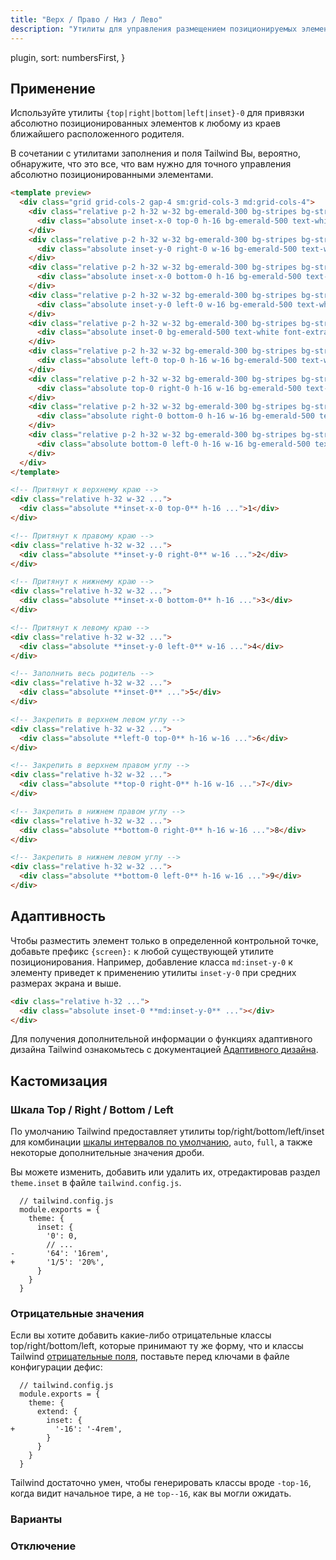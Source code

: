 ```yaml
---
title: "Верх / Право / Низ / Лево"
description: "Утилиты для управления размещением позиционируемых элементов."
---
```



  plugin,
  sort: numbersFirst,
}

## Применение

Используйте утилиты `{top|right|bottom|left|inset}-0` для привязки абсолютно позиционированных элементов к любому из краев ближайшего расположенного родителя.

В сочетании с утилитами заполнения и поля Tailwind Вы, вероятно, обнаружите, что это все, что вам нужно для точного управления абсолютно позиционированными элементами.

```html emerald
<template preview>
  <div class="grid grid-cols-2 gap-4 sm:grid-cols-3 md:grid-cols-4">
    <div class="relative p-2 h-32 w-32 bg-emerald-300 bg-stripes bg-stripes-white rounded-md">
      <div class="absolute inset-x-0 top-0 h-16 bg-emerald-500 text-white font-extrabold text-2xl flex items-center justify-center rounded-md">1</div>
    </div>
    <div class="relative p-2 h-32 w-32 bg-emerald-300 bg-stripes bg-stripes-white rounded-md">
      <div class="absolute inset-y-0 right-0 w-16 bg-emerald-500 text-white font-extrabold text-2xl flex items-center justify-center rounded-md">2</div>
    </div>
    <div class="relative p-2 h-32 w-32 bg-emerald-300 bg-stripes bg-stripes-white rounded-md">
      <div class="absolute inset-x-0 bottom-0 h-16 bg-emerald-500 text-white font-extrabold text-2xl flex items-center justify-center rounded-md">3</div>
    </div>
    <div class="relative p-2 h-32 w-32 bg-emerald-300 bg-stripes bg-stripes-white rounded-md">
      <div class="absolute inset-y-0 left-0 w-16 bg-emerald-500 text-white font-extrabold text-2xl flex items-center justify-center rounded-md">4</div>
    </div>
    <div class="relative p-2 h-32 w-32 bg-emerald-300 bg-stripes bg-stripes-white rounded-md">
      <div class="absolute inset-0 bg-emerald-500 text-white font-extrabold text-2xl flex items-center justify-center rounded-md">5</div>
    </div>
    <div class="relative p-2 h-32 w-32 bg-emerald-300 bg-stripes bg-stripes-white rounded-md">
      <div class="absolute left-0 top-0 h-16 w-16 bg-emerald-500 text-white font-extrabold text-2xl flex items-center justify-center rounded-md">6</div>
    </div>
    <div class="relative p-2 h-32 w-32 bg-emerald-300 bg-stripes bg-stripes-white rounded-md">
      <div class="absolute top-0 right-0 h-16 w-16 bg-emerald-500 text-white font-extrabold text-2xl flex items-center justify-center rounded-md">7</div>
    </div>
    <div class="relative p-2 h-32 w-32 bg-emerald-300 bg-stripes bg-stripes-white rounded-md">
      <div class="absolute right-0 bottom-0 h-16 w-16 bg-emerald-500 text-white font-extrabold text-2xl flex items-center justify-center rounded-md">8</div>
    </div>
    <div class="relative p-2 h-32 w-32 bg-emerald-300 bg-stripes bg-stripes-white rounded-md">
      <div class="absolute bottom-0 left-0 h-16 w-16 bg-emerald-500 text-white font-extrabold text-2xl flex items-center justify-center rounded-md">9</div>
    </div>
  </div>
</template>

<!-- Притянут к верхнему краю -->
<div class="relative h-32 w-32 ...">
  <div class="absolute **inset-x-0 top-0** h-16 ...">1</div>
</div>

<!-- Притянут к правому краю -->
<div class="relative h-32 w-32 ...">
  <div class="absolute **inset-y-0 right-0** w-16 ...">2</div>
</div>

<!-- Притянут к нижнему краю -->
<div class="relative h-32 w-32 ...">
  <div class="absolute **inset-x-0 bottom-0** h-16 ...">3</div>
</div>

<!-- Притянут к левому краю -->
<div class="relative h-32 w-32 ...">
  <div class="absolute **inset-y-0 left-0** w-16 ...">4</div>
</div>

<!-- Заполнить весь родитель -->
<div class="relative h-32 w-32 ...">
  <div class="absolute **inset-0** ...">5</div>
</div>

<!-- Закрепить в верхнем левом углу -->
<div class="relative h-32 w-32 ...">
  <div class="absolute **left-0 top-0** h-16 w-16 ...">6</div>
</div>

<!-- Закрепить в верхнем правом углу -->
<div class="relative h-32 w-32 ...">
  <div class="absolute **top-0 right-0** h-16 w-16 ...">7</div>
</div>

<!-- Закрепить в нижнем правом углу -->
<div class="relative h-32 w-32 ...">
  <div class="absolute **bottom-0 right-0** h-16 w-16 ...">8</div>
</div>

<!-- Закрепить в нижнем левом углу -->
<div class="relative h-32 w-32 ...">
  <div class="absolute **bottom-0 left-0** h-16 w-16 ...">9</div>
</div>
```

## Адаптивность

Чтобы разместить элемент только в определенной контрольной точке, добавьте префикс `{screen}:` к любой существующей утилите позиционирования. Например, добавление класса `md:inset-y-0` к элементу приведет к применению утилиты `inset-y-0` при средних размерах экрана и выше.

```html
<div class="relative h-32 ...">
  <div class="absolute inset-0 **md:inset-y-0** ..."></div>
</div>
```

Для получения дополнительной информации о функциях адаптивного дизайна Tailwind ознакомьтесь с документацией [Адаптивного дизайна](/docs/responsive-design).

## Кастомизация

### Шкала Top / Right / Bottom / Left

По умолчанию Tailwind предоставляет утилиты top/right/bottom/left/inset для комбинации [шкалы интервалов по умолчанию](/docs/customizing-spacing#default-spacing-scale), `auto`, `full`, а также некоторые дополнительные значения дроби.

Вы можете изменить, добавить или удалить их, отредактировав раздел `theme.inset` в файле `tailwind.config.js`.

```diff-js
  // tailwind.config.js
  module.exports = {
    theme: {
      inset: {
        '0': 0,
        // ...
-       '64': '16rem',
+       '1/5': '20%',
      }
    }
  }
```

### Отрицательные значения

Если вы хотите добавить какие-либо отрицательные классы top/right/bottom/left, которые принимают ту же форму, что и классы Tailwind [отрицательные поля](/docs/margin#negative-margins), поставьте перед ключами в файле конфигурации дефис:

```diff-js
  // tailwind.config.js
  module.exports = {
    theme: {
      extend: {
        inset: {
+         '-16': '-4rem',
        }
      }
    }
  }
```

Tailwind достаточно умен, чтобы генерировать классы вроде `-top-16`, когда видит начальное тире, а не `top--16`, как вы могли ожидать.

### Варианты

<Variants plugin="inset" name="top, right, bottom, left, and inset" />

### Отключение

<Disabling plugin="inset" name="top, right, bottom, left, and inset" />
